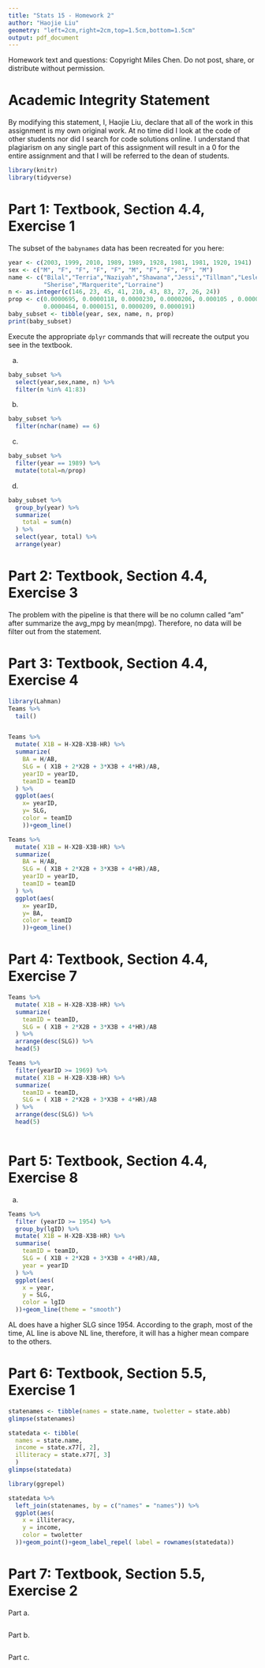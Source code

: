 ```yaml
---
title: "Stats 15 - Homework 2"
author: "Haojie Liu"
geometry: "left=2cm,right=2cm,top=1.5cm,bottom=1.5cm"
output: pdf_document
---
```


Homework text and questions: Copyright Miles Chen. Do not post, share, or distribute without permission.

# Academic Integrity Statement

By modifying this statement, I, Haojie Liu, declare that all of the work in this assignment is my own original work. At no time did I look at the code of other students nor did I search for code solutions online. I understand that plagiarism on any single part of this assignment will result in a 0 for the entire assignment and that I will be referred to the dean of students.

```r
library(knitr)
library(tidyverse)
```

# Part 1: Textbook, Section 4.4, Exercise 1

The subset of the `babynames` data has been recreated for you here:

```r
year <- c(2003, 1999, 2010, 1989, 1989, 1928, 1981, 1981, 1920, 1941)
sex <- c("M", "F", "F", "F", "F", "M", "F", "F", "F", "M")
name <- c("Bilal","Terria","Naziyah","Shawana","Jessi","Tillman","Leslee",
          "Sherise","Marquerite","Lorraine")
n <- as.integer(c(146, 23, 45, 41, 210, 43, 83, 27, 26, 24))
prop <- c(0.0000695, 0.0000118, 0.0000230, 0.0000206, 0.000105 , 0.0000377, 
          0.0000464, 0.0000151, 0.0000209, 0.0000191)
baby_subset <- tibble(year, sex, name, n, prop)
print(baby_subset)
```

Execute the appropriate `dplyr` commands that will recreate the output you see in the textbook.

a. 
```r
baby_subset %>% 
  select(year,sex,name, n) %>% 
  filter(n %in% 41:83)
```

b.
```r
baby_subset %>% 
  filter(nchar(name) == 6)
```

c.

```r

baby_subset %>% 
  filter(year == 1989) %>% 
  mutate(total=n/prop)

```

d.

```r
baby_subset %>% 
  group_by(year) %>% 
  summarize(
    total = sum(n)
  ) %>% 
  select(year, total) %>% 
  arrange(year)
```


# Part 2: Textbook, Section 4.4, Exercise 3

The problem with the pipeline is that there will be no column called "am" after summarize the avg_mpg by mean(mpg). Therefore, no data will be filter out from the statement.


# Part 3: Textbook, Section 4.4, Exercise 4

```r
library(Lahman)
Teams %>% 
  tail()


Teams %>% 
  mutate( X1B = H-X2B-X3B-HR) %>% 
  summarize(
    BA = H/AB,
    SLG = ( X1B + 2*X2B + 3*X3B + 4*HR)/AB,
    yearID = yearID,
    teamID = teamID
  ) %>% 
  ggplot(aes(
    x= yearID,
    y= SLG,
    color = teamID 
    ))+geom_line()
```

```r
Teams %>% 
  mutate( X1B = H-X2B-X3B-HR) %>% 
  summarize(
    BA = H/AB,
    SLG = ( X1B + 2*X2B + 3*X3B + 4*HR)/AB,
    yearID = yearID,
    teamID = teamID
  ) %>% 
  ggplot(aes(
    x= yearID,
    y= BA,
    color = teamID 
    ))+geom_line()

```

# Part 4: Textbook, Section 4.4, Exercise 7
```r
Teams %>% 
  mutate( X1B = H-X2B-X3B-HR) %>% 
  summarize(
    teamID = teamID,
    SLG = ( X1B + 2*X2B + 3*X3B + 4*HR)/AB
  ) %>% 
  arrange(desc(SLG)) %>% 
  head(5)
```
```r

Teams %>% 
  filter(yearID >= 1969) %>% 
  mutate( X1B = H-X2B-X3B-HR) %>% 
  summarize(
    teamID = teamID,
    SLG = ( X1B + 2*X2B + 3*X3B + 4*HR)/AB
  ) %>% 
  arrange(desc(SLG)) %>% 
  head(5)
  
```

# Part 5: Textbook, Section 4.4, Exercise 8
a.
```r

Teams %>% 
  filter (yearID >= 1954) %>% 
  group_by(lgID) %>% 
  mutate( X1B = H-X2B-X3B-HR) %>% 
  summarise(
    teamID = teamID,
    SLG = ( X1B + 2*X2B + 3*X3B + 4*HR)/AB,
    year = yearID
  ) %>% 
  ggplot(aes(
    x = year,
    y = SLG,
    color = lgID
  ))+geom_line(theme = "smooth")
```

AL does have a higher SLG since 1954. According to the graph, most of the time, AL line is above NL line, therefore, it will has a higher mean compare to the others.


# Part 6: Textbook, Section 5.5, Exercise 1

```r
statenames <- tibble(names = state.name, twoletter = state.abb)
glimpse(statenames)
```

```r
statedata <- tibble(
  names = state.name, 
  income = state.x77[, 2], 
  illiteracy = state.x77[, 3]
  )
glimpse(statedata)
```


```r
library(ggrepel)

statedata %>% 
  left_join(statenames, by = c("names" = "names")) %>% 
  ggplot(aes(
    x = illiteracy,
    y = income,
    color = twoletter
  ))+geom_point()+geom_label_repel( label = rownames(statedata))


```



# Part 7: Textbook, Section 5.5, Exercise 2


Part a. 

```r

```


Part b.

```r

```


Part c.

```r

```

